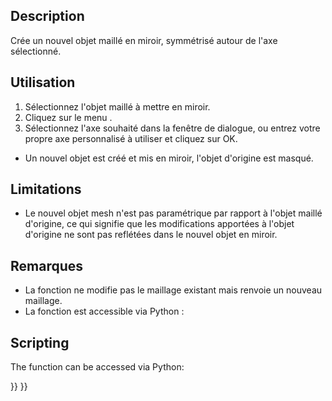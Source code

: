 <languages/>

{{Docnav/fr
|[[OpenSCAD_RefineShapeFeature/fr|Affiner la forme]]
|[[OpenSCAD_ScaleMeshFeature/fr|Changer l'échelle du maillage]]
|[[OpenSCAD_Workbench/fr|Atelier OpenSCAD]]
|IconL=OpenSCAD_RefineShapeFeature.svg
|IconR=OpenSCAD_ScaleMeshFeature.svg
|IconC=Workbench_OpenSCAD.svg
}}

<div class="mw-translate-fuzzy">
{{GuiCommand/fr
|Name=OpenSCAD MirrorMeshFeature
|Name/fr=OpenSCAD Miroir du maillage 
|MenuLocation=OpenSCAD → Créer un objet maillé en miroir...
|Workbenches=[[OpenSCAD_Workbench/fr|OpenSCAD]]
|SeeAlso=[[Part_Mirror/fr|Part Objet en miroir]]
}}
</div>

==Description== 

<div class="mw-translate-fuzzy">
Crée un nouvel objet maillé en miroir, symmétrisé autour de l'axe sélectionné.
</div>

<span id="Usage"></span>
==Utilisation== 

<div class="mw-translate-fuzzy">
# Sélectionnez l'objet maillé à mettre en miroir.
# Cliquez sur le menu {{KEY|OpenSCAD → Créer un objet maillé en miroir...}}.
# Sélectionnez l'axe souhaité dans la fenêtre de dialogue, ou entrez votre propre axe personnalisé à utiliser et cliquez sur OK.
* Un nouvel objet est créé et mis en miroir, l'objet d'origine est masqué.
</div>

==Limitations== 

<div class="mw-translate-fuzzy">
* Le nouvel objet mesh n'est pas paramétrique par rapport à l'objet maillé d'origine, ce qui signifie que les modifications apportées à l'objet d'origine ne sont pas reflétées dans le nouvel objet en miroir.
</div>

<span id="Notes"></span>
==Remarques== 

<div class="mw-translate-fuzzy">
* La fonction ne modifie pas le maillage existant mais renvoie un nouveau maillage.
* La fonction est accessible via Python :
</div>

<div lang="en" dir="ltr" class="mw-content-ltr">
==Scripting==
</div>

<div lang="en" dir="ltr" class="mw-content-ltr">
The function can be accessed via Python:
</div>

{{Code|code=
import OpenSCADUtils
import Mesh
#this assumes an existing object in the document named "Mesh" that you wish to mirror
original_mesh = App.ActiveDocument.Mesh
mirrored_mesh = OpenSCADUtils.mirrormesh(original_mesh.Mesh, FreeCAD.Base.Vector(1,0,0))
Mesh.show(mirrored_mesh)
}}


{{Docnav/fr
|[[OpenSCAD_RefineShapeFeature/fr|Affiner la forme]]
|[[OpenSCAD_ScaleMeshFeature/fr|Changer l'échelle du maillage]]
|[[OpenSCAD_Workbench/fr|Atelier OpenSCAD]]
|IconL=OpenSCAD_RefineShapeFeature.svg
|IconR=OpenSCAD_ScaleMeshFeature.svg
|IconC=Workbench_OpenSCAD.svg
}}

{{OpenSCAD_Tools_navi{{#translation:}}}}
{{Userdocnavi{{#translation:}}}}